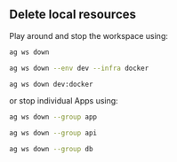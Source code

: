 ## Delete local resources

Play around and stop the workspace using:

<CodeGroup>

```bash terminal
ag ws down
```

```bash full options
ag ws down --env dev --infra docker
```

```bash shorthand
ag ws down dev:docker
```

</CodeGroup>

or stop individual Apps using:

<CodeGroup>

```bash app
ag ws down --group app
```

```bash api
ag ws down --group api
```

```bash database
ag ws down --group db
```

</CodeGroup>
